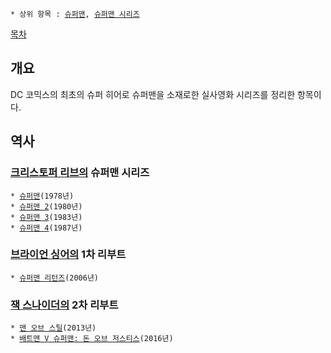  * 상위 항목 : [[슈퍼맨]], [[슈퍼맨 시리즈]]

[[목차]]

== 개요 ==
DC 코믹스의 최초의 슈퍼 히어로 슈퍼맨을 소재로한 실사영화 시리즈를 정리한 항목이다.

== 역사 ==
=== [[크리스토퍼 리브]]의 슈퍼맨 시리즈 ===
 * [[슈퍼맨(영화)|슈퍼맨]](1978년)
 * [[슈퍼맨 2]](1980년)
 * [[슈퍼맨 3]](1983년)
 * [[슈퍼맨 4]](1987년)

=== [[브라이언 싱어]]의 1차 리부트 ===
 * [[슈퍼맨 리턴즈]](2006년)

=== [[잭 스나이더]]의 2차 리부트 ===
 * [[맨 오브 스틸]](2013년) 
 * [[배트맨 V 슈퍼맨: 돈 오브 저스티스]](2016년)
